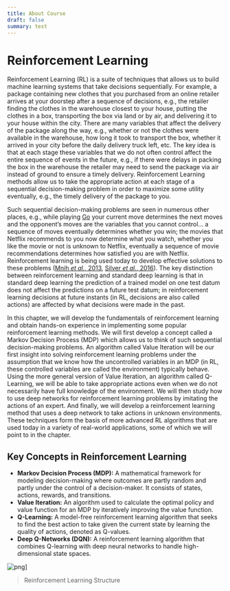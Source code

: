 ```yaml
---
title: About Course
draft: false
summary: test
---
```



<TOCInline toc={props.toc} asDisclosure />

# Reinforcement Learning

Reinforcement Learning (RL) is a suite of techniques that allows us to build machine learning systems that take decisions sequentially. For example, a package containing new clothes that you purchased from an online retailer arrives at your doorstep after a sequence of decisions, e.g., the retailer finding the clothes in the warehouse closest to your house, putting the clothes in a box, transporting the box via land or by air, and delivering it to your house within the city. There are many variables that affect the delivery of the package along the way, e.g., whether or not the clothes were available in the warehouse, how long it took to transport the box, whether it arrived in your city before the daily delivery truck left, etc. The key idea is that at each stage these variables that we do not often control affect the entire sequence of events in the future, e.g., if there were delays in packing the box in the warehouse the retailer may need to send the package via air instead of ground to ensure a timely delivery. Reinforcement Learning methods allow us to take the appropriate action at each stage of a sequential decision-making problem in order to maximize some utility eventually, e.g., the timely delivery of the package to you.

Such sequential decision-making problems are seen in numerous other places, e.g., while playing [Go](<https://en.wikipedia.org/wiki/Go_(game)>) your current move determines the next moves and the opponent’s moves are the variables that you cannot control… a sequence of moves eventually determines whether you win; the movies that Netflix recommends to you now determine what you watch, whether you like the movie or not is unknown to Netflix, eventually a sequence of movie recommendations determines how satisfied you are with Netflix. Reinforcement learning is being used today to develop effective solutions to these problems ([Mnih _et al._, 2013](https://arxiv.org/abs/1312.5602), [Silver _et al._, 2016](https://www.nature.com/articles/nature16961)). The key distinction between reinforcement learning and standard deep learning is that in standard deep learning the prediction of a trained model on one test datum does not affect the predictions on a future test datum; in reinforcement learning decisions at future instants (in RL, decisions are also called actions) are affected by what decisions were made in the past.

In this chapter, we will develop the fundamentals of reinforcement learning and obtain hands-on experience in implementing some popular reinforcement learning methods. We will first develop a concept called a Markov Decision Process (MDP) which allows us to think of such sequential decision-making problems. An algorithm called Value Iteration will be our first insight into solving reinforcement learning problems under the assumption that we know how the uncontrolled variables in an MDP (in RL, these controlled variables are called the environment) typically behave. Using the more general version of Value Iteration, an algorithm called Q-Learning, we will be able to take appropriate actions even when we do not necessarily have full knowledge of the environment. We will then study how to use deep networks for reinforcement learning problems by imitating the actions of an expert. And finally, we will develop a reinforcement learning method that uses a deep network to take actions in unknown environments. These techniques form the basis of more advanced RL algorithms that are used today in a variety of real-world applications, some of which we will point to in the chapter.

## Key Concepts in Reinforcement Learning

- **Markov Decision Process (MDP):** A mathematical framework for modeling decision-making where outcomes are partly random and partly under the control of a decision-maker. It consists of states, actions, rewards, and transitions.
- **Value Iteration:** An algorithm used to calculate the optimal policy and value function for an MDP by iteratively improving the value function.
- **Q-Learning:** A model-free reinforcement learning algorithm that seeks to find the best action to take given the current state by learning the quality of actions, denoted as Q-values.
- **Deep Q-Networks (DQN):** A reinforcement learning algorithm that combines Q-learning with deep neural networks to handle high-dimensional state spaces.

![png](/static/courses/Introduction-to-Reinforcement-Learning/RL_main.png)]

> Reinforcement Learning Structure
